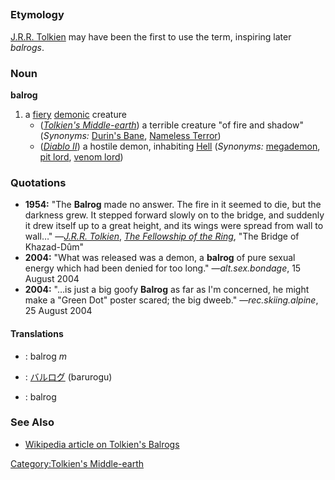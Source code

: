 =={{en}}==
===Etymology===
[[w:J.R.R. Tolkien|J.R.R. Tolkien]] may have been the first to use the term, inspiring later ''balrogs''.
===Noun===
'''balrog'''

#a [[fiery]] [[demonic]] creature
#*(''[[w:Middle-earth|Tolkien's Middle-earth]]'') a terrible creature "of fire and shadow" (''Synonyms:'' [[Durin's Bane]], [[Nameless Terror]])
#*(''[[w:Diablo II|Diablo II]]'') a hostile demon, inhabiting [[Hell]] (''Synonyms:'' [[megademon]], [[pit lord]], [[venom lord]])
===Quotations===
*'''1954:''' "The '''Balrog''' made no answer. The fire in it seemed to die, but the darkness grew. It stepped forward slowly on to the bridge, and suddenly it drew itself up to a great height, and its wings were spread from wall to wall…" —''[[w:J.R.R. Tolkien|J.R.R. Tolkien]]'', ''[[w:The Fellowship of the Ring (book)|The Fellowship of the Ring]]'', "The Bridge of Khazad-Dûm"
*'''2004:''' "What was released was a demon, a '''balrog''' of pure sexual energy which had been denied for too long." —''alt.sex.bondage'', 15 August 2004
*'''2004:''' "…is just a big goofy '''Balrog''' as far as I'm concerned, he might make a "Green Dot" poster scared; the big dweeb." —''rec.skiing.alpine'', 25 August 2004

====Translations====
*{{fr}}: balrog ''m''
*{{ja}}: [[バルログ]] (barurogu)
*{{pl}}: balrog

===See Also===
*[[w:Balrog|Wikipedia article on Tolkien's Balrogs]]
[[Category:Tolkien's Middle-earth]]